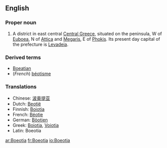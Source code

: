 ==English==
{{wikipedia}}

===Proper noun===
{{en-proper noun}}

# A district in east central [[Central Greece]], situated on the peninsula, W of [[Euboea]], N of [[Attica]] and [[Megaris]], E of [[Phokis]].  Its present day capital of the prefecture is [[Levadeia]].

===Derived terms===
* [[Boeatian]]
* (''French'') [[béotisme]]

===Translations===
{{rfc-level|Translations at L3+ (AutoFormat would have corrected level of Translations)}}
* Chinese: [[波奥提亚]]
* Dutch: [[Beotië]]
* Finnish: [[Boiotia]]
* French: [[Béotie]]
* German: [[Böotien]]
* Greek: [[Boiotia]], [[Voiotia]]
* Latin: Boeotia

[[ar:Boeotia]]
[[fr:Boeotia]]
[[io:Boeotia]]